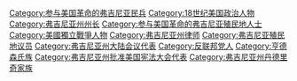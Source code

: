[[Category:参与美国革命的弗吉尼亚民兵|Category:参与美国革命的弗吉尼亚民兵]]
[[Category:18世纪美国政治人物|Category:18世纪美国政治人物]]
[[Category:弗吉尼亚州州长|Category:弗吉尼亚州州长]]
[[Category:参与美国革命的弗吉尼亚殖民地人士|Category:参与美国革命的弗吉尼亚殖民地人士]]
[[Category:美國獨立戰爭人物|Category:美國獨立戰爭人物]]
[[Category:弗吉尼亚州律师|Category:弗吉尼亚州律师]]
[[Category:弗吉尼亚殖民地议员|Category:弗吉尼亚殖民地议员]]
[[Category:弗吉尼亚州大陆会议代表|Category:弗吉尼亚州大陆会议代表]]
[[Category:反联邦党人|Category:反联邦党人]]
[[Category:亨德森氏族|Category:亨德森氏族]]
[[Category:弗吉尼亚州批准美国宪法大会代表|Category:弗吉尼亚州批准美国宪法大会代表]]
[[Category:弗吉尼亚州丹德里奇家族|Category:弗吉尼亚州丹德里奇家族]]